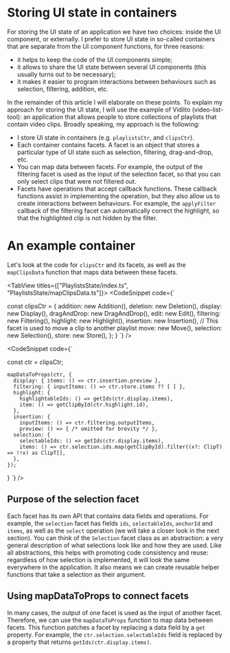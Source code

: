 # Storing UI state in containers

For storing the UI state of an application we have two choices: inside the UI component, or externally.
I prefer to store UI state in so-called containers that are separate from the UI component functions, for three reasons:

- it helps to keep the code of the UI components simple;
- it allows to share the UI state between several UI components (this usually turns out to be necessary);
- it makes it easier to program interactions between behaviours such as selection, filtering, addition, etc.

In the remainder of this article I will elaborate on these points. To explain my approach for storing the UI state,
I will use the example of Vidlito (video-list-tool): an application that allows people to store collections of playlists that contain video clips.
Broadly speaking, my approach is the following:

- I store UI state in containers (e.g. `playlistsCtr`, and `clipsCtr`).
- Each container contains facets. A facet is an object that stores a particular type of UI state such as selection, filtering, drag-and-drop, etc.
- You can map data between facets. For example, the output of the filtering facet is used as the input of the selection facet, so that you can
  only select clips that were not filtered out.
- Facets have operations that accept callback functions. These callback functions assist in implementing the operation, but they also allow us
  to create interactions between behaviours. For example, the `applyFilter` callback of the filtering facet can automatically correct the
  highlight, so that the highlighted clip is not hidden by the filter.

# An example container

Let's look at the code for `clipsCtr` and its facets, as well as the `mapClipsData` function that maps data between these facets.

<TabView titles={["PlaylistsState/index.ts", "PlaylistsState/mapClipsData.ts"]}>
<CodeSnippet
  code={`

const clipsCtr = {
addition: new Addition<ClipT>(),
deletion: new Deletion(),
display: new Display<ClipT>(),
dragAndDrop: new DragAndDrop(),
edit: new Edit(),
filtering: new Filtering<ClipT>(),
highlight: new Highlight<ClipT>(),
insertion: new Insertion<ClipT>(),
// This facet is used to move a clip to another playlist
move: new Move(),
selection: new Selection<ClipT>(),
store: new Store<ClipT>(),
};
}
`}
/>

<CodeSnippet
  code={`

const ctr = clipsCtr;

    mapDataToProps(ctr, {
      display: { items: () => ctr.insertion.preview },
      filtering: { inputItems: () => ctr.store.items ?? [ ] },
      highlight: {
        highlightableIds: () => getIds(ctr.display.items),
        item: () => getClipById(ctr.highlight.id),
      },
      insertion: {
        inputItems: () => ctr.filtering.outputItems,
        preview: () => { /* omitted for brevity */ },
      selection: {
        selectableIds: () => getIds(ctr.display.items),
        items: () => ctr.selection.ids.map(getClipById).filter((x?: ClipT) => !!x) as ClipT[],
      },
    });

}
`}
/>

</TabView>

## Purpose of the selection facet

Each facet has its own API that contains data fields and operations. For example, the `selection` facet has fields
`ids`, `selectableIds`, `anchorId` and `items`, as well as the `select` operation (we will take a closer look
in the next section). You can think of the `Selection` facet class as an abstraction: a very general description of what
selections look like and how they are used. Like all abstractions, this helps with promoting code consistency and reuse:
regardless of how selection is implemented, it will look the same everywhere in the application.
It also means we can create reusable helper functions that take a selection as their argument.

## Using mapDataToProps to connect facets

In many cases, the output of one facet is used as the input of another facet. Therefore, we can use the `mapDataToProps`
function to map data between facets. This function patches a facet by
replacing a data field by a `get` property. For example, the `ctr.selection.selectableIds` field is replaced by a
property that returns `getIds(ctr.display.items)`.
